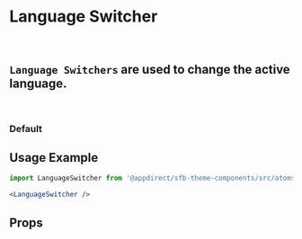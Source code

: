 
<Meta of={LanguageSwitcherStories} />

# Language Switcher

<br />

## `Language Switchers` are used to change the active language.

<br />

### Default

<Canvas>
  <Story of={LanguageSwitcherStories.Default} />
</Canvas>

## Usage Example

```jsx
import LanguageSwitcher from '@appdirect/sfb-theme-components/src/atoms/language-switcher/LanguageSwitcher';

<LanguageSwitcher />
```

## Props

<ArgsTable of={LanguageSwitcher} />
